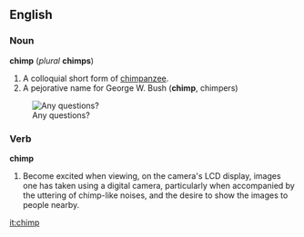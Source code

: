 ==English==
===Noun===
'''chimp''' (''plural'' '''chimps''')

# A colloquial short form of [[chimpanzee]].
# A pejorative name for George W. Bush ('''chimp''', chimpers)
[[Image:Bushorchimp.jpg|thumb|Any questions?]]

===Verb===
'''chimp'''

# Become excited when viewing, on the camera's LCD display, images one has taken using a digital camera, particularly when accompanied by the uttering of chimp-like noises, and the desire to show the images to people nearby.

[[it:chimp]]